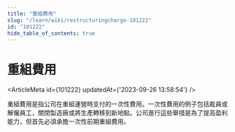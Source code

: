 ```yaml
---
title: "重組費用"
slug: "/learn/wiki/restructuringcharge-101222"
id: "101222"
hide_table_of_contents: true
---
```



# 重組費用

<ArticleMeta id={101222} updatedAt={'2023-09-26 13:58:54'} />
<div className='border-solid border-b border-t-0 my-4 border-[var(--ifm-color-gray-300)]' />

重組費用是指公司在重組運營時支付的一次性費用。一次性費用的例子包括裁員或解僱員工，關閉製造廠或將生產轉移到新地點。公司進行這些舉措是為了提高盈利能力，但首先必須承擔一次性前期重組費用。
